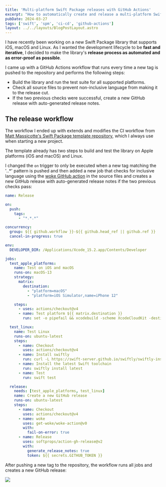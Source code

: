 ```yaml
---
title: 'Multi-platform Swift Package releases with GitHub Actions'
excerpt: "How to automatically create and release a multi-platform Swift Package library with GitHub Actions whenever you push a new tag."
pubDate: 2024-03-27
tags: ['swift', 'spm', 'ci-cd', 'github-actions']
layout: ../../layouts/BlogPostLayout.astro
---
```


I have recently been working on a new Swift Package library that supports iOS, macOS and Linux. As I wanted the development lifecycle to be **fast and iterative**, I decided to make the library's **release process as automated and as error-proof as possible**. 

I came up with a GitHub Actions workflow that runs every time a new tag is pushed to the repository and performs the following steps:

- Build the library and run the test suite for all supported platforms. 
- Check all source files to prevent non-inclusive language from making it to the release cut.
- If the two previous checks were successful, create a new GitHub release with auto-generated release notes.

## The release workflow

The workflow I ended up with extends and modifies the CI workflow from [Matt Massicotte's Swift Package template repository](https://github.com/mattmassicotte/PackageTemplate/blob/main/.github/workflows/ci.yml), which I always use when starting a new project.

The template already has two steps to build and test the library on Apple platforms (iOS and macOS) and Linux. 

I changed the `on` trigger to only be executed when a new tag matching the '*.*.*' pattern is pushed and then added a new job that checks for inclusive language using the [woke GitHub action](https://github.com/marketplace/actions/run-woke) in the source files and creates a new GitHub release with auto-generated release notes if the two previous checks pass:

```yaml
name: Release

on:
  push:
    tags:
      - "*.*.*"

concurrency:
  group: ${{ github.workflow }}-${{ github.head_ref || github.ref }}
  cancel-in-progress: true

env:
  DEVELOPER_DIR: /Applications/Xcode_15.2.app/Contents/Developer

jobs:
  test_apple_platforms:
    name: Test on iOS and macOS
    runs-on: macOS-13
    strategy:
      matrix:
        destination:
          - "platform=macOS"
          - "platform=iOS Simulator,name=iPhone 12"

    steps:
      - uses: actions/checkout@v4
      - name: Test platform ${{ matrix.destination }}
        run: set -o pipefail && xcodebuild -scheme XcodeCloudKit -destination "${{ matrix.destination }}" test | xcbeautify

  test_linux:
    name: Test Linux
    runs-on: ubuntu-latest
    steps:
      - name: Checkout
        uses: actions/checkout@v4
      - name: Install swiftly
        run: curl -L https://swift-server.github.io/swiftly/swiftly-install.sh | bash -s -- -y
      - name: Install the latest Swift toolchain
        run: swiftly install latest
      - name: Test
        run: swift test

  release:
    needs: [test_apple_platforms, test_linux]
    name: Create a new GitHub release
    runs-on: ubuntu-latest
    steps:
      - name: Checkout
        uses: actions/checkout@v4
      - name: woke
        uses: get-woke/woke-action@v0
        with:
          fail-on-error: true
      - name: Release
        uses: softprops/action-gh-release@v2
        with:
          generate_release_notes: true
          token: ${{ secrets.GITHUB_TOKEN }}
```

After pushing a new tag to the repository, the workflow runs all jobs and creates a new GitHub release:

![](/assets/posts/multi-platform-swift-package-releases-with-github-actions/result.webp)
